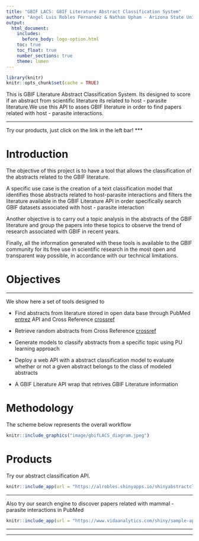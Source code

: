 ```yaml
---
title: "GBIF LACS: GBIF Literature Abstract Classification System"
author: "Angel Luis Robles Fernandez & Nathan Upham - Arizona State University"
output:
  html_document:
    includes:
      before_body: logo-option.html
    toc: true
    toc_float: true
    number_sections: true
    theme: lumen
---
```

```r
library(knitr)
knitr::opts_chunk$set(cache = TRUE)
```

This is GBIF Literature Abstract Classification System. Its designed to score if an abstract from scientific literature its related to host - parasite literature.We use this API to asses GBIF literature in order to find papers related with host - parasite interactions. 

*** 
Try our products, just click on the link in the left bar!
***

# Introduction

The objective of this project is to have a tool that allows the classification of the abstracts related to the GBIF literature.

A specific use case is the creation of a text classification model that identifies those abstracts related to host-parasite interactions and filters the literature available in the GBIF Literature API in order specifically search GBIF datasets associated with host - parasite interaction 

Another objective is to carry out a topic analysis in the abstracts of the GBIF literature and group the papers into these topics to observe the trend of research associated with GBIF in recent years.

Finally, all the information generated with these tools is available to the GBIF community for its free use in scientific research in the most open and transparent way possible, in accordance with our technical limitations.

# Objectives
***
We show here a set of tools designed to

* Find abstracts from literature stored in open data base through PubMed [entrez](https://www.ncbi.nlm.nih.gov/home/develop/api/) API and Cross Reference [crossref](https://api.crossref.org/) 
* Retrieve random abstracts from Cross Reference [crossref](https://api.crossref.org/) 

* Generate models to classify abstracts from a specific topic using PU learning approach

- Deploy a web API with a abstract classification model to evaluate whether or not a given abstract belongs to the class of modeled abstracts

- A GBIF Literature API wrap that retrives GBIF Literature information


# Methodology

The scheme below represents the overall workflow 

```r
knitr::include_graphics("image/gbifLACS_diagram.jpeg")
```

# Products

Try our abstract classification API. 

```r
knitr::include_app(url = "https://alrobles.shinyapps.io/shinyabstractclass",height = "300px")
```

***

Also try our search engine to discover papers related with mammal - parasite
interactions in PubMed

```r
knitr::include_app(url = "https://www.vidaanalytics.com/shiny/sample-apps/mammals_virus_text_class/",height = "600px")
```
***


***